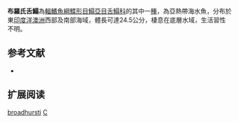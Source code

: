{{Speciesbox
| name = 布羅氏舌鰨
| image = 
| image_width = 250px
| image_caption = 
| status = NE
| status_system = IUCN3.1
| genus = Cynoglossus
| species = broadhursti 
| authority = [[Waite|Waite]], [[1905|1905]]
| synonyms = 
}}

'''布羅氏舌鰨'''為[[輻鰭魚綱|輻鰭魚綱]][[鰈形目|鰈形目]][[鰨亞目|鰨亞目]][[舌鰨科|舌鰨科]]的其中一[[種|種]]，為亞熱帶海水魚，分布於東[[印度洋|印度洋]][[澳洲|澳洲]]西部及南部海域，體長可達24.5公分，棲息在底層水域，生活習性不明。
==参考文献==
*{{FishBase_species|genus=Cynoglossus|species=broadhursti |year=2014|month=4}}

== 扩展阅读 ==
{{refbegin}}
{{wikispecies-inline|Cynoglossus broadhursti |布羅氏舌鰨}}
{{refend}}
{{Taxonbar|from=Q1875321}}

[[Category:舌鰨屬|broadhursti]]
[[Category:1905年描述的魚類|C]]

{{魚類小作品}}
